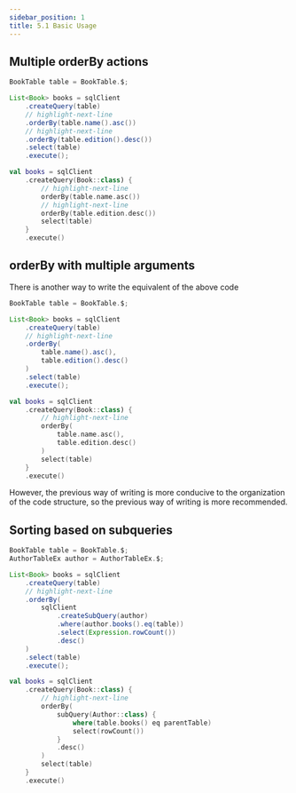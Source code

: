 ```yaml
---
sidebar_position: 1
title: 5.1 Basic Usage
---
```



## Multiple orderBy actions

<Tabs groupId="language">
<TabItem value="java" label="Java">

```java
BookTable table = BookTable.$;

List<Book> books = sqlClient
    .createQuery(table)
    // highlight-next-line
    .orderBy(table.name().asc())
    // highlight-next-line
    .orderBy(table.edition().desc())
    .select(table)
    .execute();
```

</TabItem>
<TabItem value="kotlin" label="Kotlin">

```kotlin
val books = sqlClient
    .createQuery(Book::class) {
        // highlight-next-line
        orderBy(table.name.asc())
        // highlight-next-line
        orderBy(table.edition.desc())
        select(table)
    }
    .execute()
```

</TabItem>
</Tabs>

## orderBy with multiple arguments

There is another way to write the equivalent of the above code

<Tabs groupId="language">
<TabItem value="java" label="Java">

```java
BookTable table = BookTable.$;

List<Book> books = sqlClient
    .createQuery(table)
    // highlight-next-line
    .orderBy(
        table.name().asc(), 
        table.edition().desc()
    )
    .select(table)
    .execute();
```

</TabItem>
<TabItem value="kotlin" label="Kotlin">

```kotlin
val books = sqlClient
    .createQuery(Book::class) {
        // highlight-next-line
        orderBy(
            table.name.asc(), 
            table.edition.desc()
        )
        select(table)
    }
    .execute()
```

</TabItem>
</Tabs>

However, the previous way of writing is more conducive to the organization of the code structure, so the previous way of writing is more recommended.

## Sorting based on subqueries

<Tabs groupId="language">
<TabItem value="java" label="Java">

```java
BookTable table = BookTable.$;
AuthorTableEx author = AuthorTableEx.$;

List<Book> books = sqlClient
    .createQuery(table)
    // highlight-next-line
    .orderBy(
        sqlClient
            .createSubQuery(author)
            .where(author.books().eq(table))
            .select(Expression.rowCount())
            .desc()
    )
    .select(table)
    .execute();
```

</TabItem>
<TabItem value="kotlin" label="Kotlin">

```kotlin
val books = sqlClient
    .createQuery(Book::class) {
        // highlight-next-line
        orderBy(
            subQuery(Author::class) {
                where(table.books() eq parentTable)
                select(rowCount())
            }
            .desc()
        )
        select(table)
    }
    .execute()
```

</TabItem>
</Tabs>